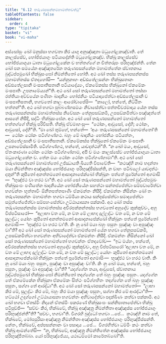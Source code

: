 ```yaml
---
title: "6.12 තරුණපසන්නමහාමත්තවත්ථු"
tableOfContents: false
sidebar:
  order: 4
type: "tipitaka"
basket: "vi"
book: "vi-maha"
---
```



<DynamicBreadcrumb />

<Division number="283" book="vi-maha">

<Paragraph number="1286" book="vi-maha">
අස්සෝසුං ඛෝ මනුස්සා භගවතා කිර යාගු අනුඤ්ඤාතා මධුගෝළකඤ්චාති. තේ කාලස්සේව, භෝජ්ජයාගුං පටියාදේන්ති මධුගෝළකඤ්ච. භික්ඛූ කාලස්සේව භෝජ්ජයාගුයා ධාතා මධුගෝළකේන ච භත්තග්ගේ න චිත්තරූපං පරිභුඤ්ජන්ති. තේන ඛෝ පන සමයේන අඤ්ඤතරේන තරුණපසන්නේන මහාමත්තේන ස්වාතනාය බුද්ධප්පමුඛෝ භික්ඛුසංඝෝ නිමන්තිතෝ හෝති. අථ ඛෝ තස්ස තරුණපසන්නස්ස මහාමත්තස්ස ඒතදහෝසි—  “යන්නූනාහං අඩ්ඪතේලසන්නං භික්ඛුසතානං අඩ්ඪතේලසානි මංසපාතිසතානි පටියාදේය්‍යං, ඒකමේකස්ස භික්ඛුනෝ ඒකමේකං මංසපාතිං උපනාමේය්‍යන්”ති. අථ ඛෝ සෝ තරුණපසන්නෝ මහාමත්තෝ තස්සා රත්තියා අච්චයේන පණීතං ඛාදනීයං භෝජනීයං පටියාදාපේත්වා අඩ්ඪතේලසානි ච මංසපාතිසතානි, භගවතෝ කාලං ආරෝචාපේසි—  “කාලෝ, භන්තේ, නිට්ඨිතං භත්තන්”ති. අථ ඛෝ භගවා පුබ්බණ්හසමයං නිවාසේත්වා පත්තචීවරමාදාය යේන තස්ස තරුණපසන්නස්ස මහාමත්තස්ස නිවේසනං තේනුපසඞ්කමි, උපසඞ්කමිත්වා පඤ්ඤත්තේ ආසනේ නිසීදි, සද්ධිං භික්ඛුසංඝේන. අථ ඛෝ සෝ තරුණපසන්නෝ මහාමත්තෝ භත්තග්ගේ භික්ඛූ පරිවිසති. භික්ඛූ ඒවමාහංසු—  “ථෝකං, ආවුසෝ, දේහි; ථෝකං, ආවුසෝ, දේහී”ති. “මා ඛෝ තුම්හේ, භන්තේ—  ‘අයං තරුණපසන්නෝ මහාමත්තෝ’ති—  ථෝකං ථෝකං පටිග්ගණ්හථ. බහුං මේ ඛාදනීයං භෝජනීයං පටියත්තං, අඩ්ඪතේලසානි ච මංසපාතිසතානි. ඒකමේකස්ස භික්ඛුනෝ ඒකමේකං මංසපාතිං උපනාමේස්සාමීති. පටිග්ගණ්හථ, භන්තේ, යාවදත්ථන්”ති. “න ඛෝ මයං, ආවුසෝ, ඒතංකාරණා ථෝකං ථෝකං පටිග්ගණ්හාම, අපි ච මයං කාලස්සේව භෝජ්ජයාගුයා ධාතා මධුගෝළකේන ච. තේන මයං ථෝකං ථෝකං පටිග්ගණ්හාමා”ති. අථ ඛෝ සෝ තරුණපසන්නෝ මහාමත්තෝ උජ්ඣායති ඛිය්‍යති විපාචේති—  “කථඤ්හි නාම භදන්තා මයා නිමන්තිතා අඤ්ඤස්ස භෝජ්ජයාගුං පරිභුඤ්ජිස්සන්ති, න චාහං පටිබලෝ යාවදත්ථං දාතුන්”ති කුපිතෝ අනත්තමනෝ ආසාදනාපේක්ඛෝ භික්ඛූනං පත්තේ පූරේන්තෝ අගමාසි—  “භුඤ්ජථ වා හරථ වා”ති. අථ ඛෝ සෝ තරුණපසන්නෝ මහාමත්තෝ බුද්ධප්පමුඛං භික්ඛුසංඝං පණීතේන ඛාදනීයේන භෝජනීයේන සහත්ථා සන්තප්පේත්වා සම්පවාරේත්වා භගවන්තං භුත්තාවිං ඕනීතපත්තපාණිං ඒකමන්තං නිසීදි. ඒකමන්තං නිසින්නං ඛෝ තං තරුණපසන්නං මහාමත්තං භගවා ධම්මියා කථාය සන්දස්සේත්වා සමාදපේත්වා සමුත්තේජේත්වා සම්පහංසේත්වා උට්ඨායාසනා පක්කාමි.
</Paragraph>

<Paragraph number="1287" book="vi-maha">
අථ ඛෝ තස්ස තරුණපසන්නස්ස මහාමත්තස්ස අචිරපක්කන්තස්ස භගවතෝ අහුදේව කුක්කුච්චං, අහු විප්පටිසාරෝ—  “අලාභා වත මේ, න වත මේ ලාභා; දුල්ලද්ධං වත මේ, න වත මේ සුලද්ධං; යෝහං කුපිතෝ අනත්තමනෝ ආසාදනාපේක්ඛෝ භික්ඛූනං පත්තේ පූරේන්තෝ අගමාසිං—  ‘භුඤ්ජථ වා හරථ වා’ති. කිං නු ඛෝ මයා බහුං පසුතං පුඤ්ඤං වා අපුඤ්ඤං වා”ති? අථ ඛෝ සෝ තරුණපසන්නෝ මහාමත්තෝ යේන භගවා තේනුපසඞ්කමි, උපසඞ්කමිත්වා භගවන්තං අභිවාදේත්වා ඒකමන්තං නිසීදි. ඒකමන්තං නිසින්නෝ ඛෝ සෝ තරුණපසන්නෝ මහාමත්තෝ භගවන්තං ඒතදවෝච—  “ඉධ මය්හං, භන්තේ, අචිරපක්කන්තස්ස භගවතෝ අහුදේව කුක්කුච්චං, අහු විප්පටිසාරෝ ‘අලාභා වත මේ, න වත මේ ලාභා; දුල්ලද්ධං වත මේ, න වත මේ සුලද්ධං; යෝහං කුපිතෝ අනත්තමනෝ ආසාදනාපේක්ඛෝ භික්ඛූනං පත්තේ පූරේන්තෝ අගමාසිං—  භුඤ්ජථ වා හරථ වාති. කිං නු ඛෝ මයා බහුං පසුතං, පුඤ්ඤං වා අපුඤ්ඤං වා’ති. කිං නු ඛෝ මයා, භන්තේ, බහුං පසුතං, පුඤ්ඤං වා අපුඤ්ඤං වා”ති? “යදග්ගේන තයා, ආවුසෝ, ස්වාතනාය බුද්ධප්පමුඛෝ භික්ඛුසංඝෝ නිමන්තිතෝ තදග්ගේන තේ බහුං පුඤ්ඤං පසුතං. යදග්ගේන තේ ඒකමේකේන භික්ඛුනා ඒකමේකං සිත්ථං පටිග්ගහිතං තදග්ගේන තේ බහුං පුඤ්ඤං පසුතං, සග්ගා තේ ආරද්ධා”ති. අථ ඛෝ සෝ තරුණපසන්නෝ මහාමත්තෝ—  “ලාභා කිර මේ, සුලද්ධං කිර මේ, බහුං කිර මයා පුඤ්ඤං පසුතං, සග්ගා කිර මේ ආරද්ධා”ති—  හට්ඨෝ උදග්ගෝ උට්ඨායාසනා භගවන්තං අභිවාදේත්වා පදක්ඛිණං කත්වා පක්කාමි. අථ ඛෝ භගවා ඒතස්මිං නිදානේ ඒතස්මිං පකරණේ භික්ඛුසංඝං සන්නිපාතාපේත්වා භික්ඛූ පටිපුච්ඡි—  “සච්චං කිර, භික්ඛවේ, භික්ඛූ අඤ්ඤත්‍ර නිමන්තිතා අඤ්ඤස්ස භෝජ්ජයාගුං පරිභුඤ්ජන්තී”ති? “සච්චං, භගවා”ති. විගරහි බුද්ධෝ භගවා …පේ…  කථඤ්හි නාම තේ, භික්ඛවේ, මෝඝපුරිසා අඤ්ඤත්‍ර නිමන්තිතා අඤ්ඤස්ස භෝජ්ජයාගුං පරිභුඤ්ජිස්සන්ති. නේතං, භික්ඛවේ, අප්පසන්නානං වා පසාදාය …පේ…  විගරහිත්වා ධම්මිං කථං කත්වා භික්ඛූ ආමන්තේසි—  “න, භික්ඛවේ, අඤ්ඤත්‍ර නිමන්තිතේන අඤ්ඤස්ස භෝජ්ජයාගු පරිභුඤ්ජිතබ්බා. යෝ පරිභුඤ්ජේය්‍ය, යථාධම්මෝ කාරේතබ්බෝ”ති.
</Paragraph>
</Division>